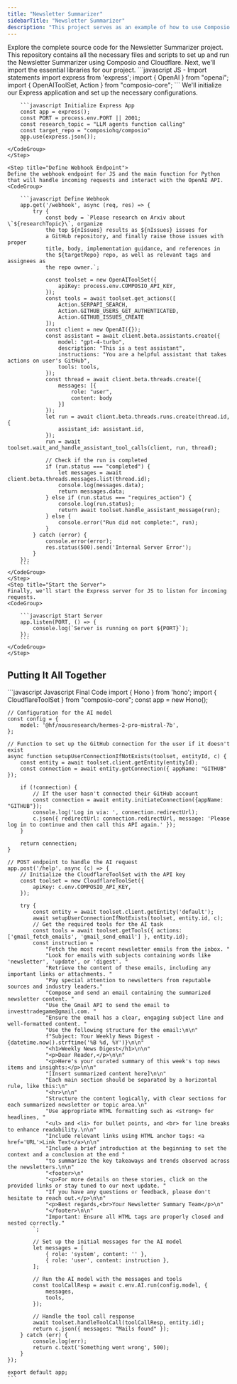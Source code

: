 ```yaml
---
title: "Newsletter Summarizer"
sidebarTitle: "Newsletter Summarizer"
description: "This project serves as an example of how to use Composio to seamlessly fetch and summarize newsletter emails. It automatically retrieves recent newsletters, summarizes their content, and sends a well-formatted email to the specified recipient."
---
```


<Tabs>
    <Tab title="Javascript">
    <Card color="#7bee0c" title="Newsletter Summarizer GitHub Repository" icon="github" href="https://github.com/ComposioHQ/composio/tree/master/js/examples/newsletter_summarizer/newsletter_summarizer_cloudflare">
  Explore the complete source code for the Newsletter Summarizer project. This repository contains all the necessary files and scripts to set up and run the Newsletter Summarizer using Composio and Cloudflare.
</Card>
    <Steps>
        <Step title="Import base packages">
    Next, we'll import the essential libraries for our project.
    <CodeGroup>
        ```javascript JS - Import statements
        import express from 'express';
        import { OpenAI } from "openai";
        import { OpenAIToolSet, Action } from "composio-core";
        ```
    </CodeGroup>
    </Step>
    <Step title="Initialize Express App">
    We'll initialize our Express application and set up the necessary configurations.
    <CodeGroup>

        ```javascript Initialize Express App
        const app = express();
        const PORT = process.env.PORT || 2001;
        const research_topic = "LLM agents function calling"
        const target_repo = "composiohq/composio"
        app.use(express.json());
        ```
    </CodeGroup>
    </Step>

    <Step title="Define Webhook Endpoint">
    Define the webhook endpoint for JS and the main function for Python that will handle incoming requests and interact with the OpenAI API.
    <CodeGroup>

        ```javascript Define Webhook
        app.get('/webhook', async (req, res) => {
            try {
                const body = `Please research on Arxiv about \`${researchTopic}\`, organize
                the top ${nIssues} results as ${nIssues} issues for
                a GitHub repository, and finally raise those issues with proper
                title, body, implementation guidance, and references in
                the ${targetRepo} repo, as well as relevant tags and assignees as
                the repo owner.`;

                const toolset = new OpenAIToolSet({
                    apiKey: process.env.COMPOSIO_API_KEY,
                });
                const tools = await toolset.get_actions([
                    Action.SERPAPI_SEARCH,
                    Action.GITHUB_USERS_GET_AUTHENTICATED,
                    Action.GITHUB_ISSUES_CREATE
                ]);
                const client = new OpenAI({});
                const assistant = await client.beta.assistants.create({
                    model: "gpt-4-turbo",
                    description: "This is a test assistant",
                    instructions: "You are a helpful assistant that takes actions on user's GitHub",
                    tools: tools,
                });
                const thread = await client.beta.threads.create({
                    messages: [{
                        role: "user",
                        content: body
                    }]
                });
                let run = await client.beta.threads.runs.create(thread.id, {
                    assistant_id: assistant.id,
                });
                run = await toolset.wait_and_handle_assistant_tool_calls(client, run, thread);

                // Check if the run is completed
                if (run.status === "completed") {
                    let messages = await client.beta.threads.messages.list(thread.id);
                    console.log(messages.data);
                    return messages.data;
                } else if (run.status === "requires_action") {
                    console.log(run.status);
                    return await toolset.handle_assistant_message(run);
                } else {
                    console.error("Run did not complete:", run);
                }
            } catch (error) {
                console.error(error);
                res.status(500).send('Internal Server Error');
            }
        });
        ```
    </CodeGroup>
    </Step>
    <Step title="Start the Server">
    Finally, we'll start the Express server for JS to listen for incoming requests.
    <CodeGroup>

        ```javascript Start Server
        app.listen(PORT, () => {
            console.log(`Server is running on port ${PORT}`);
        });
        ```
    </CodeGroup>
    </Step>

</Steps>
</Tab>
</Tabs>

## Putting It All Together

<CodeGroup>
    ```javascript Javascript Final Code
    import { Hono } from 'hono';
    import { CloudflareToolSet } from "composio-core";
    const app = new Hono();

    // Configuration for the AI model
    const config = {
        model: '@hf/nousresearch/hermes-2-pro-mistral-7b',
    };

    // Function to set up the GitHub connection for the user if it doesn't exist
    async function setupUserConnectionIfNotExists(toolset, entityId, c) {
        const entity = await toolset.client.getEntity(entityId);
        const connection = await entity.getConnection({ appName: "GITHUB" });

        if (!connection) {
            // If the user hasn't connected their GitHub account
            const connection = await entity.initiateConnection({appName: "GITHUB"});
            console.log('Log in via: ', connection.redirectUrl);
            c.json({ redirectUrl: connection.redirectUrl, message: 'Please log in to continue and then call this API again.' });
        }

        return connection;
    }

    // POST endpoint to handle the AI request
    app.post('/help', async (c) => {
        // Initialize the CloudflareToolSet with the API key
        const toolset = new CloudflareToolSet({
            apiKey: c.env.COMPOSIO_API_KEY,
        });

        try {
            const entity = await toolset.client.getEntity('default');
            await setupUserConnectionIfNotExists(toolset, entity.id, c);
            // Get the required tools for the AI task
            const tools = await toolset.getTools({ actions: ['gmail_fetch_emails', 'gmail_send_email'] }, entity.id);
            const instruction = `
                "Fetch the most recent newsletter emails from the inbox. "
                "Look for emails with subjects containing words like 'newsletter', 'update', or 'digest'. "
                "Retrieve the content of these emails, including any important links or attachments. "
                "Pay special attention to newsletters from reputable sources and industry leaders."
                "Compose and send an email containing the summarized newsletter content. "
                "Use the Gmail API to send the email to investtradegame@gmail.com. "
                "Ensure the email has a clear, engaging subject line and well-formatted content. "
                "Use the following structure for the email:\n\n"
                f"Subject: Your Weekly News Digest - {datetime.now().strftime('%B %d, %Y')}\n\n"
                "<h1>Weekly News Digest</h1>\n\n"
                "<p>Dear Reader,</p>\n\n"
                "<p>Here's your curated summary of this week's top news items and insights:</p>\n\n"
                "[Insert summarized content here]\n\n"
                "Each main section should be separated by a horizontal rule, like this:\n"
                "<hr>\n\n"
                "Structure the content logically, with clear sections for each summarized newsletter or topic area.\n"
                "Use appropriate HTML formatting such as <strong> for headlines, "
                "<ul> and <li> for bullet points, and <br> for line breaks to enhance readability.\n\n"
                "Include relevant links using HTML anchor tags: <a href='URL'>Link Text</a>\n\n"
                "Include a brief introduction at the beginning to set the context and a conclusion at the end "
                "to summarize the key takeaways and trends observed across the newsletters.\n\n"
                "<footer>\n"
                "<p>For more details on these stories, click on the provided links or stay tuned to our next update. "
                "If you have any questions or feedback, please don't hesitate to reach out.</p>\n\n"
                "<p>Best regards,<br>Your Newsletter Summary Team</p>\n"
                "</footer>\n\n"
                "Important: Ensure all HTML tags are properly closed and nested correctly."
            `;

            // Set up the initial messages for the AI model
            let messages = [
                { role: 'system', content: '' },
                { role: 'user', content: instruction },
            ];

            // Run the AI model with the messages and tools
            const toolCallResp = await c.env.AI.run(config.model, {
                messages,
                tools,
            });

            // Handle the tool call response
            await toolset.handleToolCall(toolCallResp, entity.id);
            return c.json({ messages: "Mails found" });
        } catch (err) {
            console.log(err);
            return c.text('Something went wrong', 500);
        }
    });

    export default app;
    ```

</CodeGroup>
